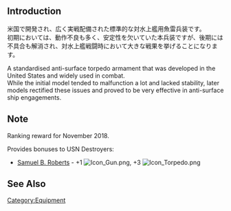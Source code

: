 {{EquipmentInfo|314}}

==Introduction==
米国で開発され、広く実戦配備された標準的な対水上艦用魚雷兵装です。<br>初期においては、動作不良も多く、安定性を欠いていた本兵装ですが、後期には不具合も解消され、対水上艦戦闘時において大きな戦果を挙げることになります。


A standardised anti-surface torpedo armament that was developed in the United States and widely used in combat.<br>
While the initial model tended to malfunction a lot and lacked stability, later models rectified these issues and proved to be very effective in anti-surface ship engagements.

==Note==
Ranking reward for November 2018.

Provides bonuses to USN Destroyers:

* [[Samuel B. Roberts]] - +1 [[File:Icon_Gun.png]], +3 [[File:Icon_Torpedo.png]]

==See Also==

{{Equipmentlist}}
[[Category:Equipment]]